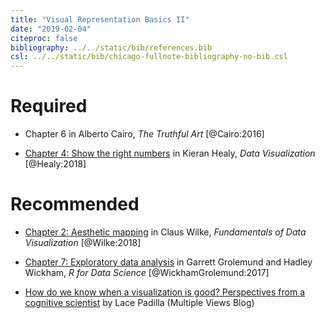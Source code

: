 ```yaml
---
title: "Visual Representation Basics II"
date: "2019-02-04"
citeproc: false
bibliography: ../../static/bib/references.bib
csl: ../../static/bib/chicago-fullnote-bibliography-no-bib.csl
---
```


# Required

- <i class="fas fa-book"></i> Chapter 6 in Alberto Cairo, *The Truthful Art* [@Cairo:2016]

- <i class="fas fa-book"></i> [Chapter 4: Show the right numbers](http://socviz.co/groupfacettx.html) in Kieran Healy, *Data Visualization* [@Healy:2018]

# Recommended

- <i class="fas fa-book"></i> [Chapter 2: Aesthetic mapping](https://serialmentor.com/dataviz/aesthetic-mapping.html) in Claus Wilke, *Fundamentals of Data Visualization* [@Wilke:2018]

- <i class="fas fa-book"></i> [Chapter 7: Exploratory data analysis](https://r4ds.had.co.nz/exploratory-data-analysis.html) in Garrett Grolemund and Hadley Wickham, *R for Data Science* [@WickhamGrolemund:2017]

<!-- - <i class="fab fa-youtube"></i> Hans Rosling, ["200 Countries, 200 Years, 4 Minutes"](https://www.youtube.com/watch?v=jbkSRLYSojo) -->

- <i class="fas fa-external-link-square-alt"></i>[How do we know when a visualization is good? Perspectives from a cognitive scientist](https://medium.com/multiple-views-visualization-research-explained/how-do-we-know-when-a-visualization-is-good-c894b5194b62) by Lace Padilla (Multiple Views Blog)
